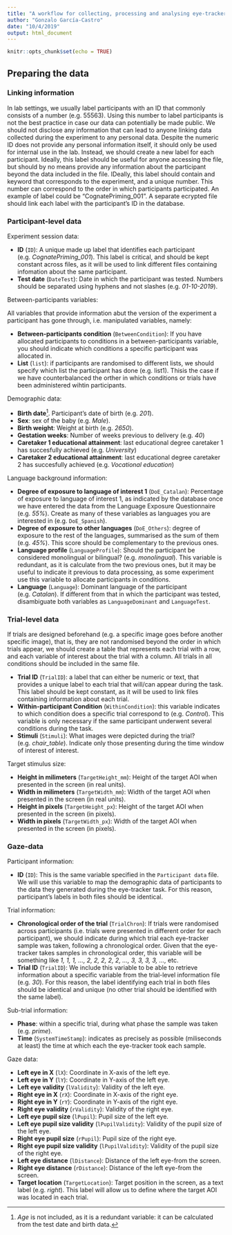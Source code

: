 ```yaml
---
title: "A workflow for collecting, processing and analysing eye-tracker data"
author: "Gonzalo García-Castro"
date: "10/4/2019"
output: html_document
---
```


```r
knitr::opts_chunk$set(echo = TRUE)
```

## Preparing the data

### Linking information

In lab settings, we usually label participants with an ID that commonly consists of a number (e.g. 55563). Using this number to label participants is not the best practice in case our data can potentially be made public. We should not disclose any information that can lead to anyone linking data collected during the experiment to any personal data. Despite the numeric ID does not provide any personal information itself, it should only be used for internal use in the lab. Instead, we should create a new label for each participant. Ideally, this label should be useful for anyone accessing the file, but should by no means provide any information about the participant beyond the data included in the file. IDeally, this label should contain and keyword that corresponds to the experiment, and a unique number. This number can correspond to the order in which participants participated. An example of label could be "CognatePriming_001". A separate ecrypted file should link each label with the participant's ID in the database.


### Participant-level data

Experiment session data:

* **ID** (`ID`): A unique made up label that identifies each participant (e.g. *CognatePriming_001*). This label is critical, and should be kept constant across files, as it will be used to link different files containing infomation about the same participant.
* **Test date** (`DateTest`): Date in which the participant was tested. Numbers should be separated using hyphens and not slashes (e.g. *01-10-2019*).

Between-participants variables:

All variables that provide information abut the version of the experiment a participant has gone through, i.e. manipulated variables, namely:

* **Between-participants condition** (`BetweenCondition`): If you have allocated participants to conditions in a between-participants variable, you should indicate which conditions a specific participant was allocated in.
* **List** (`list`): if participants are randomised to different lists, we should specify which list the participant has done (e.g. list1). Thisis the case if we have counterbalanced the orther in which conditions or trials have been administered wihtin participants.

Demographic data:

* **Birth date**^[*Age* is not included, as it is a redundant variable: it can be calculated from the test date and birth data.]. Participant's date of birth (e.g. *201*).
* **Sex**: sex of the baby (e.g. *Male*).
* **Birth weight**: Weight at birth (e.g. *2650*).
* **Gestation weeks**: Number of weeks previous to delivery (e.g. *40*)
* **Caretaker 1 educational attainment**: last educational degree caretaker 1 has succesfully achieved (e.g. *University*)
* **Caretaker 2 educational attainment**: last educational degree caretaker 2 has succesfully achieved (e.g. *Vocational education*)

Language background information:

* **Degree of exposure to language of interest 1** (`DoE_Catalan`): Percentage of exposure to language of interest 1, as indicated by the database once we have entered the data from the Language Exposure Questionnaire (e.g. *55%*). Create as many of these variables as languages you are interested in (e.g. `DoE_Spanish`).
* **Degree of exposure to other languages** (`DoE_Others`): degree of exposure to the rest of the languages, summarised as the sum of them (e.g. *45%*). This score should be complementary to the previous ones.
* **Language profile** (`LanguageProfile`): Should the participant be considered monolingual or bilingual? (e.g. *monolingual*). This variable is redundant, as it is calculate from the two previous ones, but it may be useful to indicate it previous to data processing, as some experiment use this variable to allocate participants in conditions.
* **Language** (`Language`): Dominant language of the participant (e.g. *Catalan*). If different from that in which the participant was tested, disambiguate both variables as `LanguageDominant` and `LanguageTest`.

### Trial-level data

If trials are designed beforehand (e.g. a specific image goes before another specific image), that is, they are not randomised beyond the order in which trials appear, we should create a table that represents each trial with a row, and each variable of interest about the trial with a column. All trials in all conditions should be included in the same file.

* **Trial ID** (`TrialID`): a label that can either be numeric or text, that provides a unique label to each trial that will/can appear during the task. This label should be kept constant, as it will be used to link files containing information about each trial.
* **Within-participant Condition** (`WithinCondition`): this variable indicates to which condition does a specific trial correspond to (e.g. *Control*). This variable is only necessary if the same participant underwent several conditions during the task.
* **Stimuli** (`Stimuli`): What images were depicted during the trial? (e.g. *chair_table*). Indicate only those presenting during the time window of interest of interest.

Target stimulus size:

* **Height in milimeters** (`TargetHeight_mm`): Height of the target AOI when presented in the screen (in real units).
* **Width in milimeters** (`TargetWidth_mm`): Width of the target AOI when presented in the screen (in real units).
* **Height in pixels** (`TargetHeight_px`): Height of the target AOI when presented in the screen (in pixels).
* **Width in pixels** (`TargetWidth_px`): Width of the target AOI when presented in the screen (in pixels).

### Gaze-data

Participant information:

* **ID** (`ID`): This is the same variable specified in the `Participant data` file. We will use this variable to map the demographic data of participants to the data they generated during the eye-tracker task. For this reason, participant's labels in both files should be identical. 

Trial information:

* **Chronological order of the trial** (`TrialChron`): If trials were randomised across participants (i.e. trials were presented in different order for each participant), we should indicate during which trial each eye-tracker sample was taken, following a chronological order. Given that the eye-tracker takes samples in chronological order, this variable will be something like *1, 1, 1, ..., 2, 2, 2, 2, 2, ..., 3, 3, 3, 3, ...,* etc.
* **Trial ID** (`TrialID`): We include this variable to be able to retrieve information about a specific variable from the trial-level information file (e.g. *30*). For this reason, the label identifying each trial in both files should be identical and unique (no other trial should be identified with the same label).

Sub-trial information:

* **Phase**: within a specific trial, during what phase the sample was taken (e.g. *prime*).
* **Time** (`SystemTimeStamp`): indicates as precisely as possible (miliseconds at least) the time at which each the eye-tracker took each sample.

Gaze data:

* **Left eye in X** (`lX`): Coordinate in X-axis of the left eye.
* **Left eye in Y** (`lY`): Coordinate in Y-axis of the left eye.
* **Left eye validity** (`lValidity`): Validity of the left eye.
* **Right eye in X** (`rX`): Coordinate in X-axis of the right eye.
* **Right eye in Y** (`rY`): Coordinate in Y-axis of the right eye.
* **Right eye validity** (`rValidity`): Validity of the right eye.
* **Left eye pupil size** (`lPupil`): Pupil size of the left eye.
* **Left eye pupil size validity** (`lPupilValidity`): Validity of the pupil size of the left eye.
* **Right eye pupil size** (`rPupil`): Pupil size of the right eye.
* **Right eye pupil size validity** (`lPupilValidity`): Validity of the pupil size of the right eye.
* **Left eye distance** (`lDistance`): Distance of the left eye-from the screen.
* **Right eye distance** (`rDistance`): Distance of the left eye-from the screen.
* **Target location** (`TargetLocation`): Target position in the screen, as a text label (e.g. *right*). This label will allow us to define where the target AOI was located in each trial.




